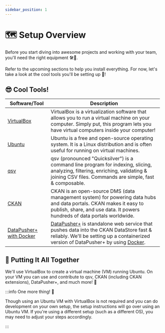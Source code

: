 ```yaml
---
sidebar_position: 1
---
```


# 🗺 Setup Overview

Before you start diving into awesome projects and working with your team, you'll need the right equipment 🛠💼.

Refer to the upcoming sections to help you install everything. For now, let's take a look at the cool tools you'll be setting up 🤘!

## 😎 Cool Tools!

| Software/Tool                                                                | Description                                                                                                                                                                                                                                          |
| ---------------------------------------------------------------------------- | ---------------------------------------------------------------------------------------------------------------------------------------------------------------------------------------------------------------------------------------------------- |
| [VirtualBox](https://www.virtualbox.org/)                                    | VirtualBox is a virtualization software that allows you to run a virtual machine on your computer. Simply put, this program lets you have virtual computers inside your computer!                                                                    |
| [Ubuntu](https://ubuntu.com/)                                                | Ubuntu is a free and open-source operating system. It is a Linux distribution and is often useful for running on virtual machines.                                                                                                                   |
| [qsv](https://github.com/jqnatividad/qsv)                                    | qsv (pronounced "Quicksilver") is a command line program for indexing, slicing, analyzing, filtering, enriching, validating & joining CSV files. Commands are simple, fast & composable.                                                             |
| [CKAN](https://ckan.org)                                                     | CKAN is an open-source DMS (data management system) for powering data hubs and data portals. CKAN makes it easy to publish, share, and use data. It powers hundreds of data portals worldwide.                                                       |
| [DataPusher+ with Docker](https://github.com/dathere/datapusher-plus-docker) | [DataPusher+](https://github.com/dathere/datapusher-plus) is standalone web service that pushes data into the CKAN DataStore fast & reliably. We'll be setting up a containerized version of DataPusher+ by using [Docker](https://www.docker.com/). |

## 🧩 Putting It All Together

We'll use VirtualBox to create a virtual machine (VM) running Ubuntu. On your VM you can use and contribute to qsv, CKAN (including CKAN extensions), DataPusher+, and much more! 🚀

:::info One more thing! 🎈

Though using an Ubuntu VM with VirtualBox is not required and you can do development on your own setup, the setup instructions will go over using an Ubuntu VM. If you're using a different setup (such as a different OS), you may need to adjust your steps accordingly.

:::
